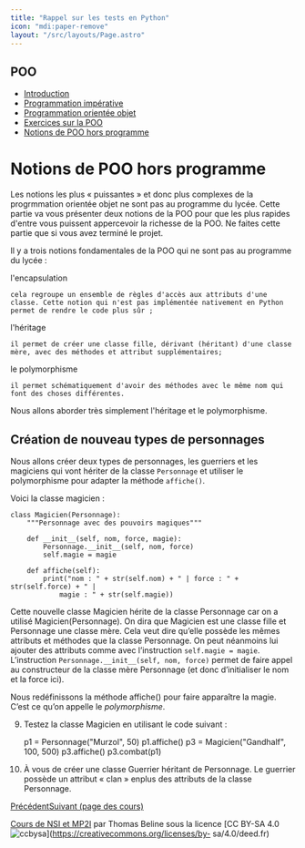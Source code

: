 ```yaml
---
title: "Rappel sur les tests en Python"
icon: "mdi:paper-remove"
layout: "/src/layouts/Page.astro"
---
```

 
## POO

  * [Introduction](.)
  * [Programmation impérative](programmation-imperative)
  * [Programmation orientée objet](programmation-orientee-objet)
  * [Exercices sur la POO](exercices)
  * [Notions de POO hors programme](poo-hors-programme)

# Notions de POO hors programme

Les notions les plus « puissantes » et donc plus complexes de la progrmmation
orientée objet ne sont pas au programme du lycée. Cette partie va vous
présenter deux notions de la POO pour que les plus rapides d'entre vous
puissent appercevoir la richesse de la POO. Ne faites cette partie que si vous
avez terminé le projet.

Il y a trois notions fondamentales de la POO qui ne sont pas au programme du
lycée :

l'encapsulation

    cela regroupe un ensemble de règles d'accès aux attributs d'une classe. Cette notion qui n'est pas implémentée nativement en Python permet de rendre le code plus sûr ;
  
l'héritage

    il permet de créer une classe fille, dérivant (héritant) d'une classe mère, avec des méthodes et attribut supplémentaires;
  
le polymorphisme

    il permet schématiquement d'avoir des méthodes avec le même nom qui font des choses différentes.

Nous allons aborder très simplement l'héritage et le polymorphisme.

## Création de nouveau types de personnages

Nous allons créer deux types de personnages, les guerriers et les magiciens
qui vont hériter de la classe `Personnage` et utiliser le polymorphisme pour
adapter la méthode `affiche()`.

Voici la classe magicien :

    
    
    class Magicien(Personnage):
        """Personnage avec des pouvoirs magiques"""
    
        def __init__(self, nom, force, magie):
            Personnage.__init__(self, nom, force)
            self.magie = magie
    
        def affiche(self):
            print("nom : " + str(self.nom) + " | force : " + str(self.force) + " |
                magie : " + str(self.magie))

Cette nouvelle classe Magicien hérite de la classe Personnage car on a utilisé
Magicien(Personnage). On dira que Magicien est une classe fille et Personnage
une classe mère. Cela veut dire qu’elle possède les mêmes attributs et
méthodes que la classe Personnage. On peut néanmoins lui ajouter des attributs
comme avec l’instruction `self.magie = magie`. L’instruction
`Personnage.__init__(self, nom, force)` permet de faire appel au constructeur
de la classe mère Personnage (et donc d’initialiser le nom et la force ici).

Nous redéfinissons la méthode affiche() pour faire apparaître la magie. C’est
ce qu’on appelle le _polymorphisme_.

9. Testez la classe Magicien en utilisant le code suivant :

    
    
    p1 = Personnage("Murzol", 50)
    p1.affiche()
    p3 = Magicien("Gandhalf", 100, 500)
    p3.affiche()
    p3.combat(p1)

10. À vous de créer une classe Guerrier héritant de Personnage. Le
guerrier possède un attribut « clan » enplus des attributs de la classe
Personnage.

[Précédent](exercices)[Suivant (page des cours)](..)

[Cours de NSI et MP2I](https://kxs.fr/cours/) par Thomas Beline sous la
licence [CC BY-SA 4.0
![ccbysa](//cours/ccbysa.svg)](https://creativecommons.org/licenses/by-
sa/4.0/deed.fr)

